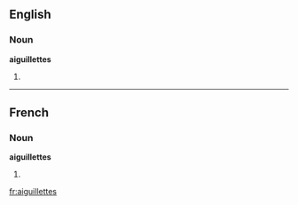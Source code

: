 ==English==

===Noun===
'''aiguillettes'''

# {{plural of|aiguillette}}

----

==French==

===Noun===
'''aiguillettes''' {{f}}

# {{plural of|lang=French|aiguillette}}

[[fr:aiguillettes]]